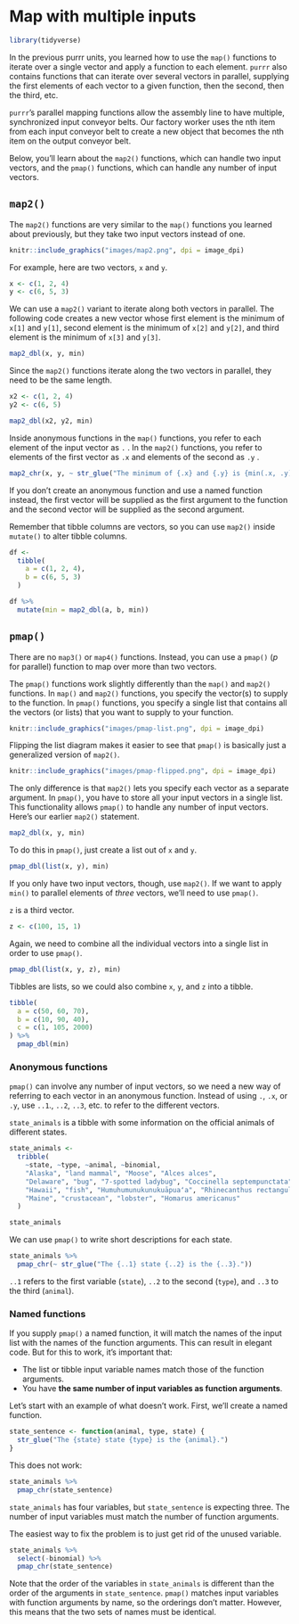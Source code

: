 
# Map with multiple inputs

```r
library(tidyverse)
```


In the previous purrr units, you learned how to use the `map()` functions to iterate over a single vector and apply a function to each element. `purrr` also contains functions that can iterate over several vectors in parallel, supplying the first elements of each vector to a given function, then the second, then the third, etc.

`purrr`'s parallel mapping functions allow the assembly line to have multiple, synchronized input conveyor belts. Our factory worker uses the nth item from each input conveyor belt to create a new object that becomes the nth item on the output conveyor belt.

Below, you'll learn about the `map2()` functions, which can handle two input vectors, and the `pmap()` functions, which can handle any number of input vectors. 

## `map2()`

The `map2()` functions are very similar to the `map()` functions you learned about previously, but they take two input vectors instead of one.

```r
knitr::include_graphics("images/map2.png", dpi = image_dpi)
```

For example, here are two vectors, `x` and `y`.

```r
x <- c(1, 2, 4)
y <- c(6, 5, 3)
```

We can use a `map2()` variant to iterate along both vectors in parallel. The following code creates a new vector whose first element is the minimum of `x[1]` and `y[1]`, second element is the minimum of `x[2]` and `y[2]`, and third element is the minimum of `x[3]` and `y[3]`.

```r
map2_dbl(x, y, min)
```

Since the `map2()` functions iterate along the two vectors in parallel, they need to be the same length.

```r
x2 <- c(1, 2, 4)
y2 <- c(6, 5)

map2_dbl(x2, y2, min)
```

Inside anonymous functions in the `map()` functions, you refer to each element of the input vector as `.` . In the `map2()` functions, you refer to elements of the first vector as `.x` and elements of the second as `.y` .

```r
map2_chr(x, y, ~ str_glue("The minimum of {.x} and {.y} is {min(.x, .y)}."))
```

If you don't create an anonymous function and use a named function instead, the first vector will be supplied as the first argument to the function and the second vector will be supplied as the second argument. 

Remember that tibble columns are vectors, so you can use `map2()` inside `mutate()` to alter tibble columns.

```r
df <-
  tibble(
    a = c(1, 2, 4),
    b = c(6, 5, 3)
  )

df %>% 
  mutate(min = map2_dbl(a, b, min))
```

## `pmap()`

There are no `map3()` or `map4()` functions. Instead, you can use a `pmap()` (*p* for parallel) function to map over more than two vectors.

The `pmap()` functions work slightly differently than the `map()` and `map2()` functions. In `map()` and `map2()` functions, you specify the vector(s) to supply to the function. In `pmap()` functions, you specify a single list that contains all the vectors (or lists) that you want to supply to your function.

```r
knitr::include_graphics("images/pmap-list.png", dpi = image_dpi)
```

Flipping the list diagram makes it easier to see that `pmap()` is basically just a generalized version of `map2()`.

```r
knitr::include_graphics("images/pmap-flipped.png", dpi = image_dpi)
```

The only difference is that `map2()` lets you specify each vector as a separate argument. In `pmap()`, you have to store all your input vectors in a single list. This functionality allows `pmap()` to handle any number of input vectors. Here's our earlier `map2()` statement.

```r
map2_dbl(x, y, min)
```

To do this in `pmap()`, just create a list out of `x` and `y`.

```r
pmap_dbl(list(x, y), min)
```

If you only have two input vectors, though, use `map2()`. If we want to apply `min()` to parallel elements of *three* vectors, we'll need to use `pmap()`.

`z` is a third vector.

```r
z <- c(100, 15, 1)
```

Again, we need to combine all the individual vectors into a single list in order to use `pmap()`.

```r
pmap_dbl(list(x, y, z), min)
```

Tibbles are lists, so we could also combine `x`, `y`, and `z` into a tibble.

```r
tibble(
  a = c(50, 60, 70),
  b = c(10, 90, 40),
  c = c(1, 105, 2000)
) %>% 
  pmap_dbl(min)
```

### Anonymous functions

`pmap()` can involve any number of input vectors, so we need a new way of referring to each vector in an anonymous function. Instead of using `.`, `.x`, or `.y`, use `..1`., `..2`, `..3`, etc. to refer to the different vectors.

`state_animals` is a tibble with some information on the official animals of different states.
```r
state_animals <- 
  tribble(
    ~state, ~type, ~animal, ~binomial,
    "Alaska", "land mammal", "Moose", "Alces alces",
    "Delaware", "bug", "7-spotted ladybug", "Coccinella septempunctata",
    "Hawaii", "fish", "Humuhumunukunukuāpuaʻa", "Rhinecanthus rectangulus",
    "Maine", "crustacean", "lobster", "Homarus americanus" 
  )

state_animals
```

We can use `pmap()` to write short descriptions for each state. 

```r
state_animals %>% 
  pmap_chr(~ str_glue("The {..1} state {..2} is the {..3}."))
```

`..1` refers to the first variable (`state`), `..2` to the second (`type`), and `..3` to the third (`animal`).

### Named functions

If you supply `pmap()` a named function, it will match the names of the input list with the names of the function arguments. This can result in elegant code. But for this to work, it's important that:

* The list or tibble input variable names match those of the function arguments.
* You have __the same number of input variables as function arguments__.

Let's start with an example of what doesn't work. First, we'll create a named function.

```r
state_sentence <- function(animal, type, state) {
  str_glue("The {state} state {type} is the {animal}.")
}
```

This does not work:

```r
state_animals %>% 
  pmap_chr(state_sentence)
```

`state_animals` has four variables, but `state_sentence` is expecting three. The number of input variables must match the number of function arguments.

The easiest way to fix the problem is to just get rid of the unused variable.

```r
state_animals %>% 
  select(-binomial) %>% 
  pmap_chr(state_sentence)
```

Note that the order of the variables in `state_animals` is different than the order of the arguments in `state_sentence`. `pmap()` matches input variables with function arguments by name, so the orderings don't matter. However, this means that the two sets of names must be identical.
